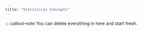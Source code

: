 ```yaml
---
title: "Statistical Concepts"
---
```


::: callout-note
You can delete everything in here and start fresh.
